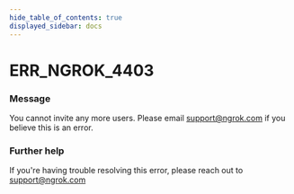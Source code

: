 ```yaml
---
hide_table_of_contents: true
displayed_sidebar: docs
---
```



# ERR_NGROK_4403

### Message
You cannot invite any more users. Please email support@ngrok.com if you believe this is an error.

<ErrorDetails error='err_ngrok_4403' />


### Further help
If you're having trouble resolving this error, please reach out to [support@ngrok.com](mailto:support@ngrok.com?subject=Help%20with%20ERR_NGROK_4403)

